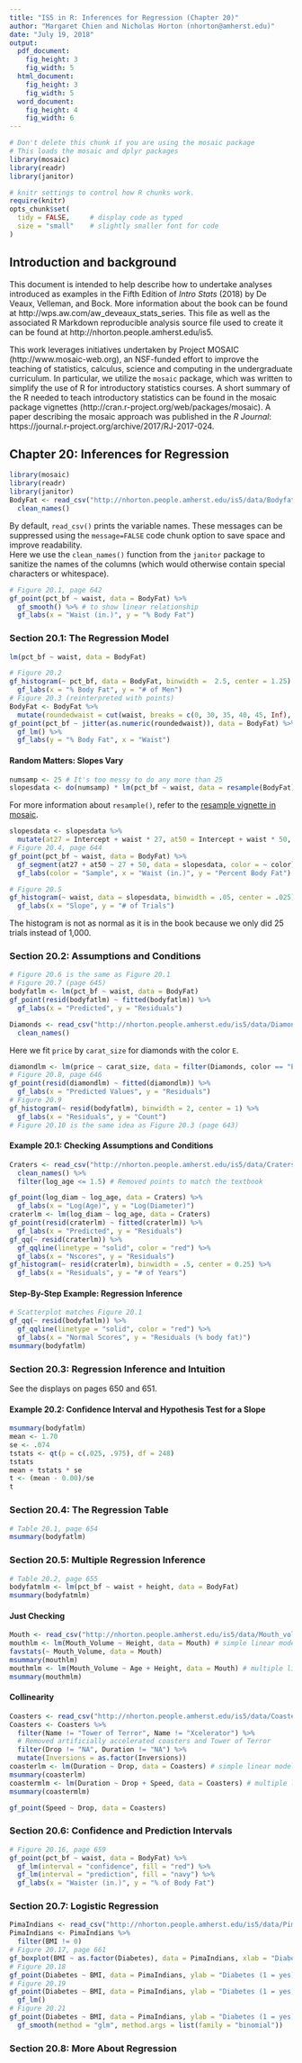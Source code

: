 ```yaml
---
title: "IS5 in R: Inferences for Regression (Chapter 20)"
author: "Margaret Chien and Nicholas Horton (nhorton@amherst.edu)"
date: "July 19, 2018"
output: 
  pdf_document:
    fig_height: 3
    fig_width: 5
  html_document:
    fig_height: 3
    fig_width: 5
  word_document:
    fig_height: 4
    fig_width: 6
---
```



```r
# Don't delete this chunk if you are using the mosaic package
# This loads the mosaic and dplyr packages
library(mosaic)
library(readr)
library(janitor)
```

```r
# knitr settings to control how R chunks work.
require(knitr)
opts_chunk$set(
  tidy = FALSE,     # display code as typed
  size = "small"    # slightly smaller font for code
)
```

## Introduction and background 

This document is intended to help describe how to undertake analyses introduced 
as examples in the Fifth Edition of *Intro Stats* (2018) by De Veaux, Velleman, and Bock.
More information about the book can be found at http://wps.aw.com/aw_deveaux_stats_series.  This
file as well as the associated R Markdown reproducible analysis source file used to create it can be found at http://nhorton.people.amherst.edu/is5.

This work leverages initiatives undertaken by Project MOSAIC (http://www.mosaic-web.org), an NSF-funded effort to improve the teaching of statistics, calculus, science and computing in the undergraduate curriculum. In particular, we utilize the `mosaic` package, which was written to simplify the use of R for introductory statistics courses. A short summary of the R needed to teach introductory statistics can be found in the mosaic package vignettes (http://cran.r-project.org/web/packages/mosaic).  A paper describing the mosaic approach was published in the *R Journal*: https://journal.r-project.org/archive/2017/RJ-2017-024.

## Chapter 20: Inferences for Regression

```r
library(mosaic)
library(readr)
library(janitor)
BodyFat <- read_csv("http://nhorton.people.amherst.edu/is5/data/Bodyfat.csv") %>%
  clean_names()
```

By default, `read_csv()` prints the variable names. These messages can be suppressed using the `message=FALSE` code chunk option to save space and improve readability.  
Here we use the `clean_names()` function from the `janitor` package to sanitize the names of the columns (which would otherwise contain special characters or whitespace).  

```r
# Figure 20.1, page 642
gf_point(pct_bf ~ waist, data = BodyFat) %>%
  gf_smooth() %>% # to show linear relationship
  gf_labs(x = "Waist (in.)", y = "% Body Fat")
```

### Section 20.1: The Regression Model

```r
lm(pct_bf ~ waist, data = BodyFat)
```

```r
# Figure 20.2
gf_histogram(~ pct_bf, data = BodyFat, binwidth =  2.5, center = 1.25) %>%
  gf_labs(x = "% Body Fat", y = "# of Men")
# Figure 20.3 (reinterpreted with points)
BodyFat <- BodyFat %>%
  mutate(roundedwaist = cut(waist, breaks = c(0, 30, 35, 40, 45, Inf), labels = c(1:5)))
gf_point(pct_bf ~ jitter(as.numeric(roundedwaist)), data = BodyFat) %>%
  gf_lm() %>%
  gf_labs(y = "% Body Fat", x = "Waist")
```

#### Random Matters: Slopes Vary

```r
numsamp <- 25 # It's too messy to do any more than 25
slopesdata <- do(numsamp) * lm(pct_bf ~ waist, data = resample(BodyFat))
```

For more information about `resample()`, refer to the [resample vignette in mosaic](https://cran.r-project.org/web/packages/mosaic/vignettes/Resampling.pdf).  

```r
slopesdata <- slopesdata %>%
  mutate(at27 = Intercept + waist * 27, at50 = Intercept + waist * 50, color = as.factor(1:25))
# Figure 20.4, page 644
gf_point(pct_bf ~ waist, data = BodyFat) %>%
  gf_segment(at27 + at50 ~ 27 + 50, data = slopesdata, color = ~ color) %>%
  gf_labs(color = "Sample", x = "Waist (in.)", y = "Percent Body Fat")
```

```r
# Figure 20.5
gf_histogram(~ waist, data = slopesdata, binwidth = .05, center = .025) %>%
  gf_labs(x = "Slope", y = "# of Trials")
```

The histogram is not as normal as it is in the book because we only did 25 trials instead of 1,000.  

### Section 20.2: Assumptions and Conditions

```r
# Figure 20.6 is the same as Figure 20.1
# Figure 20.7 (page 645)
bodyfatlm <- lm(pct_bf ~ waist, data = BodyFat)
gf_point(resid(bodyfatlm) ~ fitted(bodyfatlm)) %>%
  gf_labs(x = "Predicted", y = "Residuals")
```

```r
Diamonds <- read_csv("http://nhorton.people.amherst.edu/is5/data/Diamonds.csv") %>%
  clean_names()
```

Here we fit `price` by `carat_size` for diamonds with the color `E`.  

```r
diamondlm <- lm(price ~ carat_size, data = filter(Diamonds, color == "E")) 
# Figure 20.8, page 646
gf_point(resid(diamondlm) ~ fitted(diamondlm)) %>%
  gf_labs(x = "Predicted Values", y = "Residuals")
# Figure 20.9
gf_histogram(~ resid(bodyfatlm), binwidth = 2, center = 1) %>%
  gf_labs(x = "Residuals", y = "Count")
# Figure 20.10 is the same idea as Figure 20.3 (page 643)
```

#### Example 20.1: Checking Assumptions and Conditions

```r
Craters <- read_csv("http://nhorton.people.amherst.edu/is5/data/Craters.csv") %>%
  clean_names() %>%
  filter(log_age <= 1.5) # Removed points to match the textbook
```
```r
gf_point(log_diam ~ log_age, data = Craters) %>%
  gf_labs(x = "Log(Age)", y = "Log(Diameter)")
craterlm <- lm(log_diam ~ log_age, data = Craters)
gf_point(resid(craterlm) ~ fitted(craterlm)) %>%
  gf_labs(x = "Predicted", y = "Residuals")
gf_qq(~ resid(craterlm)) %>%
  gf_qqline(linetype = "solid", color = "red") %>%
  gf_labs(x = "Nscores", y = "Residuals")
gf_histogram(~ resid(craterlm), binwidth = .5, center = 0.25) %>%
  gf_labs(x = "Residuals", y = "# of Years")
```

#### Step-By-Step Example: Regression Inference

```r
# Scatterplot matches Figure 20.1
gf_qq(~ resid(bodyfatlm)) %>%
  gf_qqline(linetype = "solid", color = "red") %>%
  gf_labs(x = "Normal Scores", y = "Residuals (% body fat)")
msummary(bodyfatlm)
```

### Section 20.3: Regression Inference and Intuition

See the displays on pages 650 and 651.

#### Example 20.2: Confidence Interval and Hypothesis Test for a Slope

```r
msummary(bodyfatlm)
mean <- 1.70
se <- .074
tstats <- qt(p = c(.025, .975), df = 248)
tstats
mean + tstats * se
t <- (mean - 0.00)/se
t
```

### Section 20.4: The Regression Table

```r
# Table 20.1, page 654
msummary(bodyfatlm)
```

### Section 20.5: Multiple Regression Inference

```r
# Table 20.2, page 655
bodyfatmlm <- lm(pct_bf ~ waist + height, data = BodyFat)
msummary(bodyfatmlm)
```

#### Just Checking

```r
Mouth <- read_csv("http://nhorton.people.amherst.edu/is5/data/Mouth_volume.csv") 
mouthlm <- lm(Mouth_Volume ~ Height, data = Mouth) # simple linear model
favstats(~ Mouth_Volume, data = Mouth)
msummary(mouthlm)
mouthmlm <- lm(Mouth_Volume ~ Age + Height, data = Mouth) # multiple linear model
msummary(mouthmlm)
```

#### Collinearity

```r
Coasters <- read_csv("http://nhorton.people.amherst.edu/is5/data/Coasters_2015.csv") 
Coasters <- Coasters %>%
  filter(Name != "Tower of Terror", Name != "Xcelerator") %>% 
  # Removed artificially accelerated coasters and Tower of Terror
  filter(Drop != "NA", Duration != "NA") %>%
  mutate(Inversions = as.factor(Inversions))
coasterlm <- lm(Duration ~ Drop, data = Coasters) # simple linear model
msummary(coasterlm) 
coastermlm <- lm(Duration ~ Drop + Speed, data = Coasters) # multiple linear model
msummary(coastermlm)
```

```r
gf_point(Speed ~ Drop, data = Coasters)
```

### Section 20.6: Confidence and Prediction Intervals

```r
# Figure 20.16, page 659
gf_point(pct_bf ~ waist, data = BodyFat) %>%
  gf_lm(interval = "confidence", fill = "red") %>%
  gf_lm(interval = "prediction", fill = "navy") %>%
  gf_labs(x = "Waister (in.)", y = "% of Body Fat")
```

### Section 20.7: Logistic Regression

```r
PimaIndians <- read_csv("http://nhorton.people.amherst.edu/is5/data/Pima_indians.csv") 
PimaIndians <- PimaIndians %>%
  filter(BMI != 0)
# Figure 20.17, page 661
gf_boxplot(BMI ~ as.factor(Diabetes), data = PimaIndians, xlab = "Diabetes (1 = yes)")
# Figure 20.18
gf_point(Diabetes ~ BMI, data = PimaIndians, ylab = "Diabetes (1 = yes)") 
# Figure 20.19
gf_point(Diabetes ~ BMI, data = PimaIndians, ylab = "Diabetes (1 = yes)") %>%
  gf_lm()
# Figure 20.21
gf_point(Diabetes ~ BMI, data = PimaIndians, ylab = "Diabetes (1 = yes)")  %>%
  gf_smooth(method = "glm", method.args = list(family = "binomial"))
```

### Section 20.8: More About Regression
